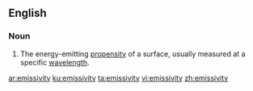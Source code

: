 ==English==

===Noun===
{{en-noun|emissivities}}
# {{context|physics|lang=en}} The energy-emitting [[propensity]] of a surface, usually measured at a specific [[wavelength]].

[[ar:emissivity]]
[[ku:emissivity]]
[[ta:emissivity]]
[[vi:emissivity]]
[[zh:emissivity]]